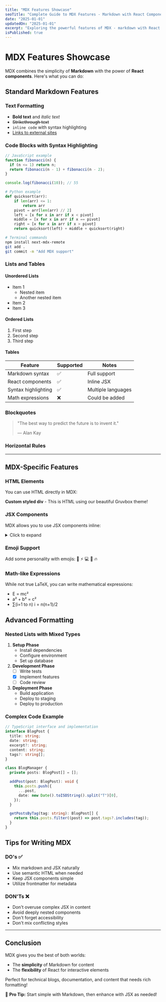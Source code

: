 ```yaml
---
title: "MDX Features Showcase"
seoTitle: "Complete Guide to MDX Features - Markdown with React Components"
date: "2025-01-01"
updatedOn: "2025-01-01"
excerpt: "Exploring the powerful features of MDX - markdown with React components!"
isPublished: true
---
```


# MDX Features Showcase

MDX combines the simplicity of **Markdown** with the power of **React components**. Here's what you can do:

## Standard Markdown Features

### Text Formatting

- **Bold text** and _italic text_
- ~~Strikethrough text~~
- `inline code` with syntax highlighting
- [Links to external sites](https://nextjs.org)

### Code Blocks with Syntax Highlighting

```javascript
// JavaScript example
function fibonacci(n) {
  if (n <= 1) return n;
  return fibonacci(n - 1) + fibonacci(n - 2);
}

console.log(fibonacci(10)); // 55
```

```python
# Python example
def quicksort(arr):
    if len(arr) <= 1:
        return arr
    pivot = arr[len(arr) // 2]
    left = [x for x in arr if x < pivot]
    middle = [x for x in arr if x == pivot]
    right = [x for x in arr if x > pivot]
    return quicksort(left) + middle + quicksort(right)
```

```bash
# Terminal commands
npm install next-mdx-remote
git add .
git commit -m "Add MDX support"
```

### Lists and Tables

#### Unordered Lists

- Item 1
  - Nested item
  - Another nested item
- Item 2
- Item 3

#### Ordered Lists

1. First step
2. Second step
3. Third step

#### Tables

| Feature             | Supported | Notes              |
| ------------------- | --------- | ------------------ |
| Markdown syntax     | ✅        | Full support       |
| React components    | ✅        | Inline JSX         |
| Syntax highlighting | ✅        | Multiple languages |
| Math expressions    | ❌        | Could be added     |

### Blockquotes

> "The best way to predict the future is to invent it."
>
> — Alan Kay

### Horizontal Rules

---

## MDX-Specific Features

### HTML Elements

You can use HTML directly in MDX:

<div className="gruvbox-surface">
  <strong className="gruvbox-accent-orange">Custom styled div</strong> - This is
  HTML using our beautiful Gruvbox theme!
</div>

### JSX Components

MDX allows you to use JSX components inline:

<details className="gruvbox-details">
<summary className="gruvbox-summary">Click to expand</summary>

<div className="gruvbox-text">
This content is hidden by default and can be expanded!

You can put any markdown content here:

- Lists
- **Bold text**
- `Code snippets`
  </div>

</details>

### Emoji Support

Add some personality with emojis: 🚀 ⚡ 💻 🎉 🔥

### Math-like Expressions

While not true LaTeX, you can write mathematical expressions:

- E = mc²
- a² + b² = c²
- ∑(i=1 to n) i = n(n+1)/2

## Advanced Formatting

### Nested Lists with Mixed Types

1. **Setup Phase**
   - Install dependencies
   - Configure environment
   - Set up database
2. **Development Phase**
   - [ ] Write tests
   - [x] Implement features
   - [ ] Code review
3. **Deployment Phase**
   - Build application
   - Deploy to staging
   - Deploy to production

### Complex Code Example

```typescript
// TypeScript interface and implementation
interface BlogPost {
  title: string;
  date: string;
  excerpt?: string;
  content: string;
  tags?: string[];
}

class BlogManager {
  private posts: BlogPost[] = [];

  addPost(post: BlogPost): void {
    this.posts.push({
      ...post,
      date: new Date().toISOString().split("T")[0],
    });
  }

  getPostsByTag(tag: string): BlogPost[] {
    return this.posts.filter((post) => post.tags?.includes(tag));
  }
}
```

## Tips for Writing MDX

### DO's ✅

- Mix markdown and JSX naturally
- Use semantic HTML when needed
- Keep JSX components simple
- Utilize frontmatter for metadata

### DON'Ts ❌

- Don't overuse complex JSX in content
- Avoid deeply nested components
- Don't forget accessibility
- Don't mix conflicting styles

---

## Conclusion

MDX gives you the best of both worlds:

- The **simplicity** of Markdown for content
- The **flexibility** of React for interactive elements

Perfect for technical blogs, documentation, and content that needs rich formatting!

<div className="gruvbox-tip-box">
  🎯 <strong className="gruvbox-accent-primary">Pro Tip:</strong> Start simple
  with Markdown, then enhance with JSX as needed!
</div>
